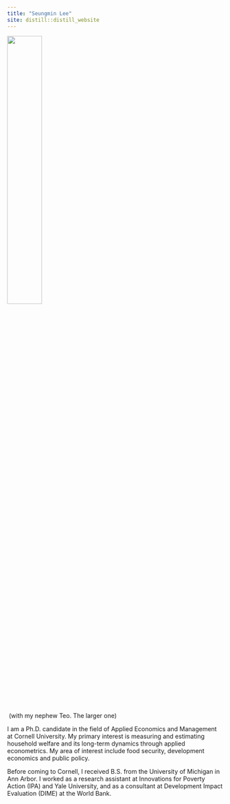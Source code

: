 ```yaml
---
title: "Seungmin Lee"
site: distill::distill_website
---
```


<left>
<img src="images/seungmin.jpg" style="width:40%;" >
</left>

<p>&nbsp;(with my nephew Teo. The larger one)</p>  


I am a Ph.D. candidate in the field of Applied Economics and Management at Cornell University. My primary interest is measuring and estimating household welfare and its long-term dynamics through applied econometrics. My area of interest include food security, development economics and public policy.

Before coming to Cornell, I received B.S. from the University of Michigan in Ann Arbor. I worked as a research assistant at Innovations for Poverty Action (IPA) and Yale University, and as a consultant at Development Impact Evaluation (DIME) at the World Bank.
